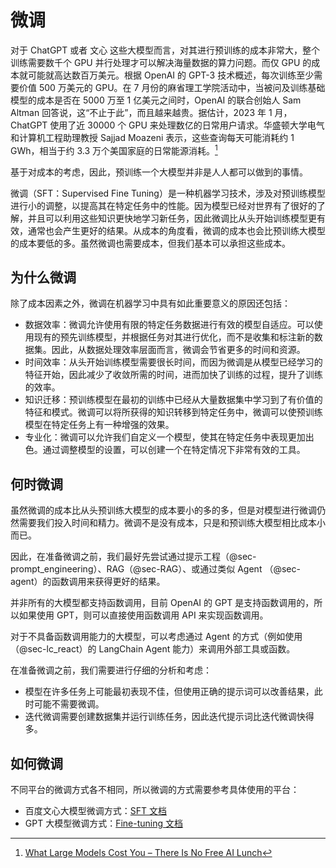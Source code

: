# 微调 {#sec-sft}
对于 ChatGPT 或者 文心 这些大模型而言，对其进行预训练的成本非常大，整个训练需要数千个 GPU 并行处理才可以解决海量数据的算力问题。而仅 GPU 的成本就可能就高达数百万美元。根据 OpenAI 的 GPT-3 技术概述，每次训练至少需要价值 500 万美元的 GPU。在 7 月份的麻省理工学院活动中，当被问及训练基础模型的成本是否在 5000 万至 1 亿美元之间时，OpenAI 的联合创始人 Sam Altman 回答说，这“不止于此”，而且越来越贵。据估计，2023 年 1 月，ChatGPT 使用了近 30000 个 GPU 来处理数亿的日常用户请求。华盛顿大学电气和计算机工程助理教授 Sajjad Moazeni 表示，这些查询每天可能消耗约 1 GWh，相当于约 3.3 万个美国家庭的日常能源消耗。[^1]

基于对成本的考虑，因此，预训练一个大模型并非是人人都可以做到的事情。

微调（SFT：Supervised Fine Tuning）是一种机器学习技术，涉及对预训练模型进行小的调整，以提高其在特定任务中的性能。因为模型已经对世界有了很好的了解，并且可以利用这些知识更快地学习新任务，因此微调比从头开始训练模型更有效，通常也会产生更好的结果。从成本的角度看，微调的成本也会比预训练大模型的成本要低的多。虽然微调也需要成本，但我们基本可以承担这些成本。

## 为什么微调
除了成本因素之外，微调在机器学习中具有如此重要意义的原因还包括：

* 数据效率：微调允许使用有限的特定任务数据进行有效的模型自适应。可以使用现有的预先训练模型，并根据任务对其进行优化，而不是收集和标注新的数据集。因此，从数据处理效率层面而言，微调会节省更多的时间和资源。
* 时间效率：从头开始训练模型需要很长时间，而因为微调是从模型已经学习的特征开始，因此减少了收敛所需的时间，进而加快了训练的过程，提升了训练的效率。
* 知识迁移：预训练模型在最初的训练中已经从大量数据集中学习到了有价值的特征和模式。微调可以将所获得的知识转移到特定任务中，微调可以使预训练模型在特定任务上有一种增强的效果。
* 专业化：微调可以允许我们自定义一个模型，使其在特定任务中表现更加出色。通过调整模型的设置，可以创建一个在特定情况下非常有效的工具。

## 何时微调
虽然微调的成本比从头预训练大模型的成本要小的多的多，但是对模型进行微调仍然需要我们投入时间和精力。微调不是没有成本，只是和预训练大模型相比成本小而已。

因此，在准备微调之前，我们最好先尝试通过提示工程（@sec-prompt_engineering）、RAG（@sec-RAG）、或通过类似 Agent （@sec-agent）的函数调用来获得更好的结果。

:::{.callout-note}
并非所有的大模型都支持函数调用，目前 OpenAI 的 GPT 是支持函数调用的，所以如果使用 GPT，则可以直接使用函数调用 API 来实现函数调用。

对于不具备函数调用能力的大模型，可以考虑通过 Agent 的方式（例如使用 （@sec-lc_react）的 LangChain Agent 能力）来调用外部工具或函数。
:::

在准备微调之前，我们需要进行仔细的分析和考虑：

* 模型在许多任务上可能最初表现不佳，但使用正确的提示词可以改善结果，此时可能不需要微调。
* 迭代微调需要创建数据集并运行训练任务，因此迭代提示词比迭代微调快得多。

## 如何微调
不同平台的微调方式各不相同，所以微调的方式需要参考具体使用的平台：

* 百度文心大模型微调方式：[SFT 文档](https://cloud.baidu.com/doc/WENXINWORKSHOP/s/qlgujhcpo)
* GPT 大模型微调方式：[Fine-tuning 文档](https://platform.openai.com/docs/guides/fine-tuning)


[^1]: [What Large Models Cost You – There Is No Free AI Lunch](https://www.forbes.com/sites/craigsmith/2023/09/08/what-large-models-cost-you--there-is-no-free-ai-lunch/)